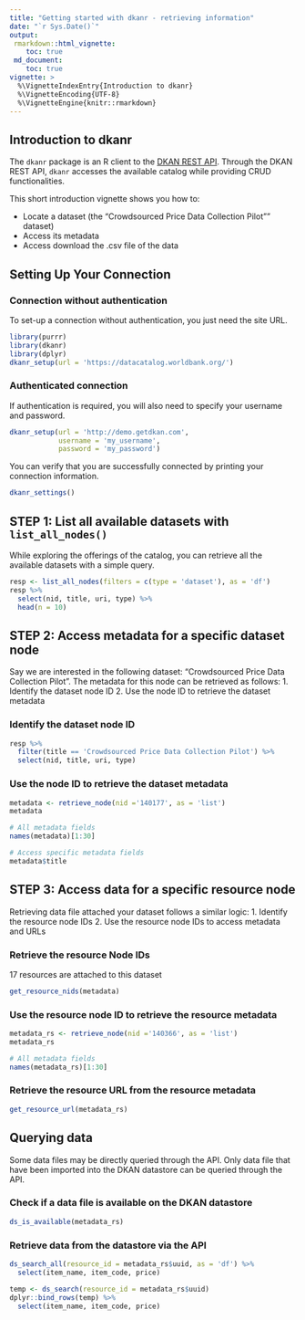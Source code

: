 ```yaml
---
title: "Getting started with dkanr - retrieving information"
date: "`r Sys.Date()`"
output: 
 rmarkdown::html_vignette:
    toc: true
 md_document:
    toc: true
vignette: >
  %\VignetteIndexEntry{Introduction to dkanr}
  %\VignetteEncoding{UTF-8}
  %\VignetteEngine{knitr::rmarkdown}
---
```


## Introduction to dkanr

The `dkanr` package is an R client to the [DKAN REST API](https://dkan.readthedocs.io/en/latest/apis/rest-api.html). Through the DKAN REST API, `dkanr` accesses the available catalog while providing CRUD functionalities.

This short introduction vignette shows you how to:

* Locate a dataset (the "Crowdsourced Price Data Collection Pilot"" dataset)
* Access its metadata
* Access download the .csv file of the data


## Setting Up Your Connection

### Connection without authentication

To set-up a connection without authentication, you just need the site URL. 

```r
library(purrr)
library(dkanr)
library(dplyr)
dkanr_setup(url = 'https://datacatalog.worldbank.org/')
```

### Authenticated connection
If authentication is required, you will also need to specify your username and password.

```r
dkanr_setup(url = 'http://demo.getdkan.com',
            username = 'my_username',
            password = 'my_password')
```

You can verify that you are successfully connected by printing your connection information.

```r
dkanr_settings()
```

## STEP 1: List all available datasets with `list_all_nodes()`

While exploring the offerings of the catalog, you can retrieve all the available datasets with a simple query.
```r
resp <- list_all_nodes(filters = c(type = 'dataset'), as = 'df')
resp %>%
  select(nid, title, uri, type) %>%
  head(n = 10)
```

## STEP 2: Access metadata for a specific dataset node

Say we are interested in the following dataset: "Crowdsourced Price Data Collection Pilot". The metadata for this node can be retrieved as follows: 
1. Identify the dataset node ID
2. Use the node ID to retrieve the dataset metadata

### Identify the dataset node ID  

```r
resp %>%
  filter(title == 'Crowdsourced Price Data Collection Pilot') %>%
  select(nid, title, uri, type)
```

### Use the node ID to retrieve the dataset metadata  

```r
metadata <- retrieve_node(nid ='140177', as = 'list')
metadata
```

```r
# All metadata fields
names(metadata)[1:30]
```



```r
# Access specific metadata fields
metadata$title
```

## STEP 3: Access data for a specific resource node
Retrieving data file attached your dataset follows a similar logic:
1. Identify the resource node IDs
2. Use the resource node IDs to access metadata and URLs

### Retrieve the resource Node IDs

17 resources are attached to this dataset

```r
get_resource_nids(metadata)
```

### Use the resource node ID to retrieve the resource metadata  

```r
metadata_rs <- retrieve_node(nid ='140366', as = 'list')
metadata_rs
```


```r
# All metadata fields
names(metadata_rs)[1:30]
```

### Retrieve the resource URL from the resource metadata

```r
get_resource_url(metadata_rs)
```


## Querying data
Some data files may be directly queried through the API. Only data file that have been imported into the DKAN datastore can be queried through the API. 

### Check if a data file is available on the DKAN datastore

```r
ds_is_available(metadata_rs)
```

### Retrieve data from the datastore via the API

```r
ds_search_all(resource_id = metadata_rs$uuid, as = 'df') %>%
  select(item_name, item_code, price)
```

```r
temp <- ds_search(resource_id = metadata_rs$uuid)
dplyr::bind_rows(temp) %>%
  select(item_name, item_code, price)
```
